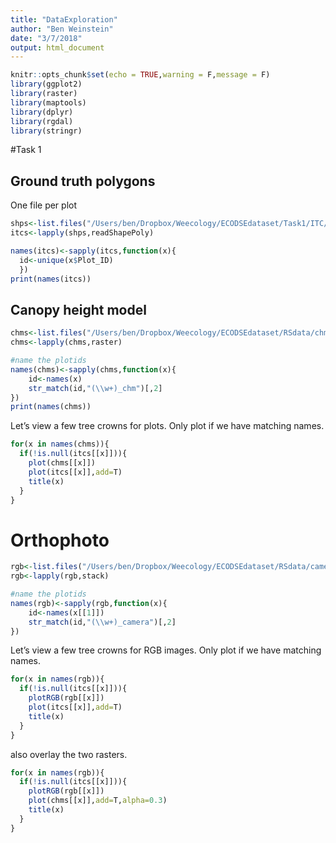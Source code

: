 ```yaml
---
title: "DataExploration"
author: "Ben Weinstein"
date: "3/7/2018"
output: html_document
---
```


```r
knitr::opts_chunk$set(echo = TRUE,warning = F,message = F)
library(ggplot2)
library(raster)
library(maptools)
library(dplyr)
library(rgdal)
library(stringr)
```

#Task 1

## Ground truth polygons

One file per plot

```r
shps<-list.files("/Users/ben/Dropbox/Weecology/ECODSEdataset/Task1/ITC/",pattern=".shp",full.names = T)
itcs<-lapply(shps,readShapePoly)

names(itcs)<-sapply(itcs,function(x){
  id<-unique(x$Plot_ID)
  })
print(names(itcs))
```

## Canopy height model

```r
chms<-list.files("/Users/ben/Dropbox/Weecology/ECODSEdataset/RSdata/chm/",pattern=".tif$",full.names = T)
chms<-lapply(chms,raster)

#name the plotids
names(chms)<-sapply(chms,function(x){
    id<-names(x)
    str_match(id,"(\\w+)_chm")[,2]
})
print(names(chms))
```

Let's view a few tree crowns for plots. Only plot if we have matching names.

```r
for(x in names(chms)){
  if(!is.null(itcs[[x]])){
    plot(chms[[x]])
    plot(itcs[[x]],add=T)
    title(x)
  }
}
```

# Orthophoto

```r
rgb<-list.files("/Users/ben/Dropbox/Weecology/ECODSEdataset/RSdata/camera/",pattern=".tif$",full.names = T)
rgb<-lapply(rgb,stack)

#name the plotids
names(rgb)<-sapply(rgb,function(x){
    id<-names(x[[1]])
    str_match(id,"(\\w+)_camera")[,2]
})


```

Let's view a few tree crowns for RGB images. Only plot if we have matching names.

```r
for(x in names(rgb)){
  if(!is.null(itcs[[x]])){
    plotRGB(rgb[[x]])
    plot(itcs[[x]],add=T)
    title(x)
  }
}
```

also overlay the two rasters.


```r
for(x in names(rgb)){
  if(!is.null(itcs[[x]])){
    plotRGB(rgb[[x]])
    plot(chms[[x]],add=T,alpha=0.3)
    title(x)
  }
}
```